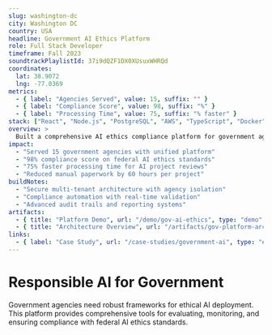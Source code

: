 ```yaml
---
slug: washington-dc
city: Washington DC
country: USA
headline: Government AI Ethics Platform
role: Full Stack Developer
timeframe: Fall 2023
soundtrackPlaylistId: 37i9dQZF1DX0XUsuxWHRQd
coordinates:
  lat: 38.9072
  lng: -77.0369
metrics:
  - { label: "Agencies Served", value: 15, suffix: "" }
  - { label: "Compliance Score", value: 98, suffix: "%" }
  - { label: "Processing Time", value: 75, suffix: "% faster" }
stack: ["React", "Node.js", "PostgreSQL", "AWS", "TypeScript", "Docker", "Kubernetes"]
overview: >
  Built a comprehensive AI ethics compliance platform for government agencies, streamlining the review process and ensuring responsible AI deployment across 15 federal departments.
impact:
  - "Served 15 government agencies with unified platform"
  - "98% compliance score on federal AI ethics standards"
  - "75% faster processing time for AI project reviews"
  - "Reduced manual paperwork by 60 hours per project"
buildNotes:
  - "Secure multi-tenant architecture with agency isolation"
  - "Compliance automation with real-time validation"
  - "Advanced audit trails and reporting systems"
artifacts:
  - { title: "Platform Demo", url: "/demo/gov-ai-ethics", type: "demo" }
  - { title: "Architecture Overview", url: "/artifacts/gov-platform-arch.pdf", type: "document" }
links:
  - { label: "Case Study", url: "/case-studies/government-ai", type: "external" }
---
```


# Responsible AI for Government

Government agencies need robust frameworks for ethical AI deployment. This platform provides comprehensive tools for evaluating, monitoring, and ensuring compliance with federal AI ethics standards.